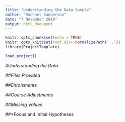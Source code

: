 ```yaml
---
title: "Understanding the Data Sample"
author: "Rachael Sanderson"
date: "7 November 2019"
output: html_document
---
```


```r
knitr::opts_chunk$set(echo = TRUE)
knitr::opts_knit$set(root.dir= normalizePath('..'))
library(ProjectTemplate)

```

```r
load.project()

```

#*Understanding the Data*

##*Files Provided*

##*Enrolements*

##*Course Adjustments*

##*Missing Values*

##*Focus and Initial Hypotheses